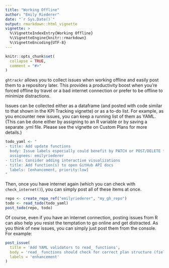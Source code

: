 ```yaml
---
title: "Working Offline"
author: "Emily Riederer"
date: "`r Sys.Date()`"
output: rmarkdown::html_vignette
vignette: >
  %\VignetteIndexEntry{Working Offline}
  %\VignetteEngine{knitr::rmarkdown}
  %\VignetteEncoding{UTF-8}
---
```


```r
knitr::opts_chunk$set(
  collapse = TRUE,
  comment = "#>"
)
```

`ghtrackr` allows you to collect issues when working offline and easily post them to a repository later. This provides a productivity boost when you're forced offline by travel or a bad internet connection or prefer to be offline to minimize distractions. 

Issues can be collected either as a dataframe (and posted with code similar to that shown in the KPI Tracking vignette) or as a to-do list. For example, as you encounter new issues, you can keep a running list of them as YAML. (This can be done either by assigning to an R variable or by saving a separate .yml file. Please see the vignette on Custom Plans for more details.)

```r
todo_yaml <- "
- title: Add update functions
  body: Issue labels especially could benefit by PATCH or POST/DELETE functionality
  assignees: emilyriederer
- title: Consider adding interactive visualizations
- title: Add function(s) to open GitHub API docs 
  labels: [enhancement, priority:low]
"
```

Then, once you have internet again (which you can check with `check_internet()`), you can simply post all of these items at once.

```r
repo <- create_repo_ref("emilyriederer", "my_gh_repo")
todo <- read_todo(todo_yaml)
post_todo(repo, todo)
```

Of course, even if you have an internet connection, posting issues from R can also help you resist the temptation to go online and get distracted. As you think of new issues, you can simply just post them from the console. For example:

```r
post_issue(
  title = 'Add YAML validators to read_ functions',
  body = 'read_ functions should check for correct plan structure (field names & relationships)',
  labels = 'enhancement'
)
```

